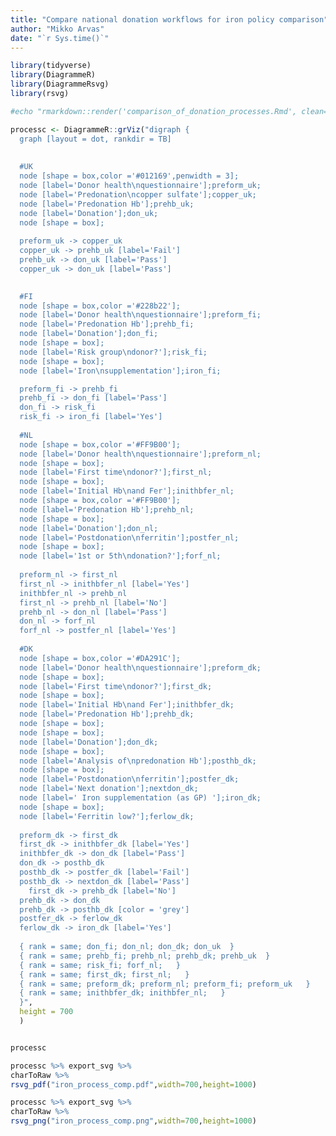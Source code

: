 ```yaml
---
title: "Compare national donation workflows for iron policy comparison"
author: "Mikko Arvas"
date: "`r Sys.time()`"
---
```


```r
library(tidyverse)
library(DiagrammeR)
library(DiagrammeRsvg)
library(rsvg)

#echo "rmarkdown::render('comparison_of_donation_processes.Rmd', clean=TRUE,output_format='pdf_document',output_file='../results/comparison_of_donation_processes.pdf')" | R --slave
```


```r
processc <- DiagrammeR::grViz("digraph {
  graph [layout = dot, rankdir = TB]
  
  
  #UK
  node [shape = box,color ='#012169',penwidth = 3]; 
  node [label='Donor health\nquestionnaire'];preform_uk;
  node [label='Predonation\ncopper sulfate'];copper_uk;
  node [label='Predonation Hb'];prehb_uk;
  node [label='Donation'];don_uk;
  node [shape = box]; 
  
  preform_uk -> copper_uk
  copper_uk -> prehb_uk [label='Fail'] 
  prehb_uk -> don_uk [label='Pass']
  copper_uk -> don_uk [label='Pass']

  
  #FI
  node [shape = box,color ='#228b22']; 
  node [label='Donor health\nquestionnaire'];preform_fi;
  node [label='Predonation Hb'];prehb_fi;
  node [label='Donation'];don_fi;
  node [shape = box]; 
  node [label='Risk group\ndonor?'];risk_fi;
  node [shape = box]; 
  node [label='Iron\nsupplementation'];iron_fi;

  preform_fi -> prehb_fi
  prehb_fi -> don_fi [label='Pass']
  don_fi -> risk_fi
  risk_fi -> iron_fi [label='Yes']
  
  #NL
  node [shape = box,color ='#FF9B00']; 
  node [label='Donor health\nquestionnaire'];preform_nl;
  node [shape = box]; 
  node [label='First time\ndonor?'];first_nl;
  node [shape = box]; 
  node [label='Initial Hb\nand Fer'];inithbfer_nl;
  node [shape = box,color ='#FF9B00']; 
  node [label='Predonation Hb'];prehb_nl;
  node [shape = box];
  node [label='Donation'];don_nl;
  node [label='Postdonation\nferritin'];postfer_nl;
  node [shape = box]; 
  node [label='1st or 5th\ndonation?'];forf_nl;
  
  preform_nl -> first_nl
  first_nl -> inithbfer_nl [label='Yes']
  inithbfer_nl -> prehb_nl
  first_nl -> prehb_nl [label='No']
  prehb_nl -> don_nl [label='Pass']
  don_nl -> forf_nl
  forf_nl -> postfer_nl [label='Yes']
  
  #DK
  node [shape = box,color ='#DA291C']; 
  node [label='Donor health\nquestionnaire'];preform_dk;
  node [shape = box]; 
  node [label='First time\ndonor?'];first_dk;
  node [shape = box]; 
  node [label='Initial Hb\nand Fer'];inithbfer_dk;
  node [label='Predonation Hb'];prehb_dk;
  node [shape = box];
  node [shape = box]; 
  node [label='Donation'];don_dk;
  node [shape = box]; 
  node [label='Analysis of\npredonation Hb'];posthb_dk;
  node [shape = box];
  node [label='Postdonation\nferritin'];postfer_dk;
  node [label='Next donation'];nextdon_dk;
  node [label=' Iron supplementation (as GP) '];iron_dk;
  node [shape = box]; 
  node [label='Ferritin low?'];ferlow_dk;
    
  preform_dk -> first_dk
  first_dk -> inithbfer_dk [label='Yes']
  inithbfer_dk -> don_dk [label='Pass']
  don_dk -> posthb_dk
  posthb_dk -> postfer_dk [label='Fail']
  posthb_dk -> nextdon_dk [label='Pass']
    first_dk -> prehb_dk [label='No']
  prehb_dk -> don_dk
  prehb_dk -> posthb_dk [color = 'grey']
  postfer_dk -> ferlow_dk 
  ferlow_dk -> iron_dk [label='Yes']
  
  { rank = same; don_fi; don_nl; don_dk; don_uk  }
  { rank = same; prehb_fi; prehb_nl; prehb_dk; prehb_uk  }
  { rank = same; risk_fi; forf_nl;   }
  { rank = same; first_dk; first_nl;   }
  { rank = same; preform_dk; preform_nl; preform_fi; preform_uk   }
  { rank = same; inithbfer_dk; inithbfer_nl;   }
  }",
  height = 700
  )


processc
```


```r
processc %>% export_svg %>%
charToRaw %>%
rsvg_pdf("iron_process_comp.pdf",width=700,height=1000)
```


```r
processc %>% export_svg %>%
charToRaw %>%
rsvg_png("iron_process_comp.png",width=700,height=1000)
```
